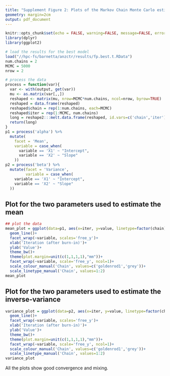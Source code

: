 ---
title: "Supplement Figure 2: Plots of the Markov Chain Monte Carlo estimates for the Bland-Altman limits of agreement"
geometry: margin=2cm
output: pdf_document
---

```{r, include=FALSE}
knitr::opts_chunk$set(echo = FALSE, warning=FALSE, message=FALSE, error=FALSE, comment='', dpi=400)
library(dplyr)
library(ggplot2)

# load the results for the best model
load("//hpc-fs/barnetta/anzctr/results/fp.best.t.RData")
num.chains = 2
MCMC = 5000
nrow = 2

# process the data
process = function(var){
  var <- with(output, get(var))
  mu <- as.matrix(var[,,])
  reshaped <- matrix(mu, nrow=MCMC*num.chains, ncol=nrow, byrow=TRUE)
  reshaped = data.frame(reshaped)
  reshaped$chain = rep(1:num.chains, each=MCMC)
  reshaped$iter = rep(1:MCMC, num.chains)
  long = reshape2:::melt.data.frame(reshaped, id.vars=c('chain','iter')) 
  return(long)
}
p1 = process('alpha') %>%
  mutate(
    facet = 'Mean',
    variable = case_when(
      variable == 'X1' ~ "Intercept",
      variable == 'X2' ~ "Slope"
    ))
p2 = process('beta') %>%
  mutate(facet = 'Variance',
         variable = case_when(
    variable == 'X1' ~ "Intercept",
    variable == 'X2' ~ "Slope"
  ))
```

## Plot for the two parameters used to estimate the mean

```{r}
## plot the data
mean_plot = ggplot(data=p1, aes(x=iter, y=value, linetype=factor(chain), col=factor(chain)))+
  geom_line()+
  facet_wrap(~variable, scales='free_y')+
  xlab('Iteration (after burn-in)')+
  ylab('Value')+
  theme_bw()+
  theme(plot.margin=unit(c(1,1,1,1),"mm"))+
  facet_wrap(~variable, scale='free_y', ncol=1)+
  scale_colour_manual('Chain', values=c('goldenrod1','grey'))+
  scale_linetype_manual('Chain', values=1:2)
mean_plot
```

## Plot for the two parameters used to estimate the inverse-variance

```{r}
variance_plot = ggplot(data=p2, aes(x=iter, y=value, linetype=factor(chain), col=factor(chain)))+
  geom_line()+
  facet_wrap(~variable, scales='free_y')+
  xlab('Iteration (after burn-in)')+
  ylab('Value')+
  theme_bw()+
  theme(plot.margin=unit(c(1,1,1,1),"mm"))+
  facet_wrap(~variable, scale='free_y', ncol=1)+
  scale_colour_manual('Chain', values=c('goldenrod1','grey'))+
  scale_linetype_manual('Chain', values=1:2)
variance_plot
```

All the plots show good convergence and mixing. 